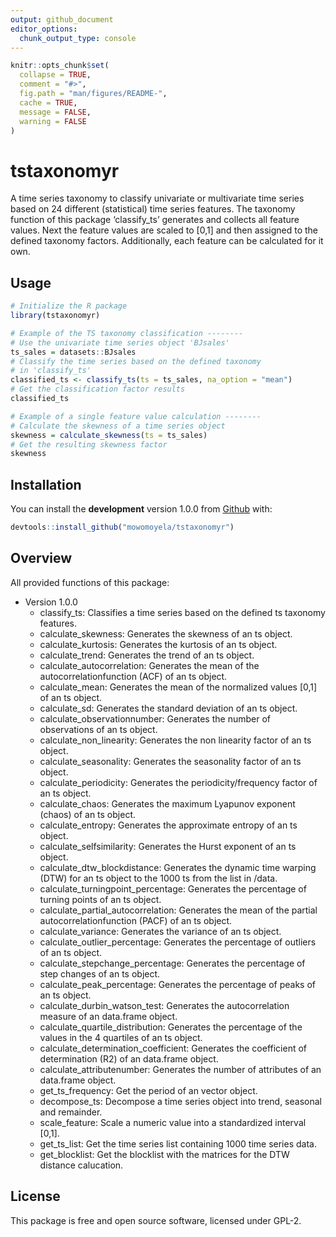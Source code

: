 ```yaml
---
output: github_document
editor_options:
  chunk_output_type: console
---
```


```r
knitr::opts_chunk$set(
  collapse = TRUE,
  comment = "#>",
  fig.path = "man/figures/README-",
  cache = TRUE,
  message = FALSE,
  warning = FALSE
)
```

# tstaxonomyr

A time series taxonomy to classify univariate or multivariate time
series based on 24 different (statistical) time series features.
The taxonomy function of this package 'classify_ts' generates and collects all
feature values. Next the feature values are scaled to [0,1] and then assigned
to the defined taxonomy factors. Additionally, each feature can be calculated 
for it own. 

## Usage

```r
# Initialize the R package
library(tstaxonomyr)

# Example of the TS taxonomy classification --------
# Use the univariate time series object 'BJsales'
ts_sales = datasets::BJsales
# Classify the time series based on the defined taxonomy 
# in 'classify_ts'
classified_ts <- classify_ts(ts = ts_sales, na_option = "mean")
# Get the classification factor results
classified_ts

# Example of a single feature value calculation --------
# Calculate the skewness of a time series object
skewness = calculate_skewness(ts = ts_sales)
# Get the resulting skewness factor
skewness
```

## Installation

You can install the **development** version 1.0.0 from [Github](https://github.com/mowomoyela/tstaxonomyr) with:

```r
devtools::install_github("mowomoyela/tstaxonomyr")
```


## Overview

All provided functions of this package:

* Version 1.0.0
    * classify_ts: Classifies a time series based on the defined ts taxonomy features.
    * calculate_skewness: Generates the skewness of an ts object.
    * calculate_kurtosis: Generates the kurtosis of an ts object.
    * calculate_trend: Generates the trend of an ts object.
    * calculate_autocorrelation: Generates the mean of the autocorrelationfunction (ACF) of an ts object.
    * calculate_mean: Generates the mean of the normalized values [0,1] of an ts object.
    * calculate_sd: Generates the standard deviation of an ts object.
    * calculate_observationnumber: Generates the number of observations of an ts object.
    * calculate_non_linearity: Generates the non linearity factor of an ts object.
    * calculate_seasonality: Generates the seasonality factor of an ts object.
    * calculate_periodicity: Generates the periodicity/frequency factor of an ts object.
    * calculate_chaos: Generates the maximum Lyapunov exponent (chaos) of an ts object.
    * calculate_entropy: Generates the approximate entropy of an ts object.
    * calculate_selfsimilarity: Generates the Hurst exponent of an ts object.
    * calculate_dtw_blockdistance: Generates the dynamic time warping (DTW) for an ts object to the 1000 ts from the list in /data.
    * calculate_turningpoint_percentage: Generates the percentage of turning points of an ts object.
    * calculate_partial_autocorrelation: Generates the mean of the partial autocorrelationfunction (PACF) of an ts object.
    * calculate_variance: Generates the variance of an ts object.
    * calculate_outlier_percentage: Generates the percentage of outliers of an ts object.
    * calculate_stepchange_percentage: Generates the percentage of step changes of an ts object.
    * calculate_peak_percentage: Generates the percentage of peaks of an ts object.
    * calculate_durbin_watson_test: Generates the autocorrelation measure of an data.frame object.
    * calculate_quartile_distribution: Generates the percentage of the values in the 4 quartiles of an ts object.
    * calculate_determination_coefficient: Generates the coefficient of determination (R2) of an data.frame object.
    * calculate_attributenumber: Generates the number of attributes of an data.frame object.
    * get_ts_frequency: Get the period of an vector object.
    * decompose_ts: Decompose a time series object into trend, seasonal and remainder.
    * scale_feature: Scale a numeric value into a standardized interval [0,1].
    * get_ts_list: Get the time series list containing 1000 time series data.
    * get_blocklist: Get the blocklist with the matrices for the DTW distance calucation.


## License

This package is free and open source software, licensed under GPL-2.
